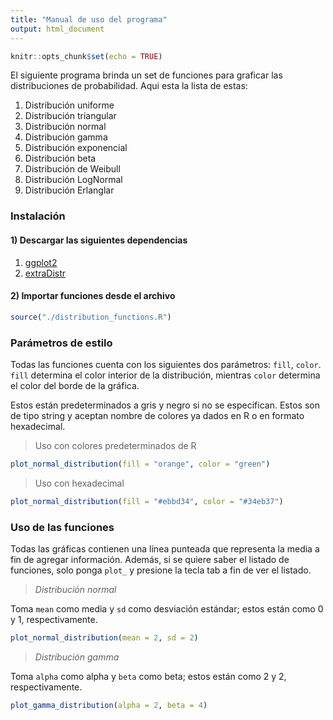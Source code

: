 ```yaml
---
title: "Manual de uso del programa"
output: html_document
---
```


```r
knitr::opts_chunk$set(echo = TRUE)
```

El siguiente programa brinda un set de funciones para graficar las distribuciones de probabilidad. Aqui esta la lista de estas:

1. Distribución uniforme
2. Distribución triangular
3. Distribución normal
4. Distribución gamma
5. Distribución exponencial
6. Distribución beta
7. Distribución de Weibull
8. Distribución LogNormal
9. Distribución Erlanglar

### Instalación

#### 1) Descargar las siguientes dependencias

1. [ggplot2](https://ggplot2.tidyverse.org/)
2. [extraDistr](https://cran.r-project.org/web/packages/extraDistr/index.html)

#### 2) Importar funciones desde el archivo

```r
source("./distribution_functions.R")
```

### Parámetros de estilo

Todas las funciones cuenta con los siguientes dos parámetros: `fill`, `color`. `fill` determina el color interior de la distribución, mientras `color` determina el color del borde de la gráfica.

Estos están predeterminados a gris y negro si no se especifican. Estos son de tipo string y aceptan nombre de colores ya dados en R o en formato hexadecimal.


> Uso con colores predeterminados de R

```r
plot_normal_distribution(fill = "orange", color = "green")
```


> Uso con hexadecimal 

```r
plot_normal_distribution(fill = "#ebbd34", color = "#34eb37")
```


### Uso de las funciones

Todas las gráficas contienen una línea punteada que representa la media a fin de agregar información. Además, si se quiere saber el listado de funciones, solo ponga `plot_` y presione la tecla tab a fin de ver el listado. 

> *Distribución normal*

Toma `mean` como media y `sd` como desviación estándar; estos están como 0 y 1, respectivamente.

```r
plot_normal_distribution(mean = 2, sd = 2)
```


> *Distribución gamma*

Toma `alpha` como alpha y `beta` como beta; estos están como 2 y 2, respectivamente.

```r
plot_gamma_distribution(alpha = 2, beta = 4)
```
